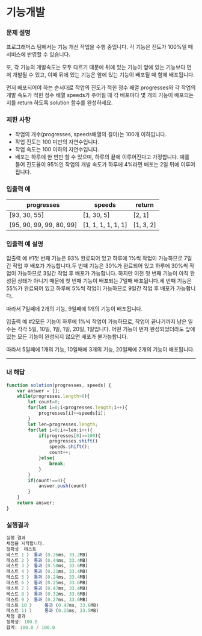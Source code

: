 # 기능개발

### **문제 설명**

프로그래머스 팀에서는 기능 개선 작업을 수행 중입니다. 각 기능은 진도가 100%일 때 서비스에 반영할 수 있습니다.

또, 각 기능의 개발속도는 모두 다르기 때문에 뒤에 있는 기능이 앞에 있는 기능보다 먼저 개발될 수 있고, 이때 뒤에 있는 기능은 앞에 있는 기능이 배포될 때 함께 배포됩니다.

먼저 배포되어야 하는 순서대로 작업의 진도가 적힌 정수 배열 progresses와 각 작업의 개발 속도가 적힌 정수 배열 speeds가 주어질 때 각 배포마다 몇 개의 기능이 배포되는지를 return 하도록 solution 함수를 완성하세요.

### 제한 사항

- 작업의 개수(progresses, speeds배열의 길이)는 100개 이하입니다.
- 작업 진도는 100 미만의 자연수입니다.
- 작업 속도는 100 이하의 자연수입니다.
- 배포는 하루에 한 번만 할 수 있으며, 하루의 끝에 이루어진다고 가정합니다. 예를 들어 진도율이 95%인 작업의 개발 속도가 하루에 4%라면 배포는 2일 뒤에 이루어집니다.

### 입출력 예

| progresses | speeds | return |
| --- | --- | --- |
| [93, 30, 55] | [1, 30, 5] | [2, 1] |
| [95, 90, 99, 99, 80, 99] | [1, 1, 1, 1, 1, 1] | [1, 3, 2] |

### 입출력 예 설명

입출력 예 #1첫 번째 기능은 93% 완료되어 있고 하루에 1%씩 작업이 가능하므로 7일간 작업 후 배포가 가능합니다.두 번째 기능은 30%가 완료되어 있고 하루에 30%씩 작업이 가능하므로 3일간 작업 후 배포가 가능합니다. 하지만 이전 첫 번째 기능이 아직 완성된 상태가 아니기 때문에 첫 번째 기능이 배포되는 7일째 배포됩니다.세 번째 기능은 55%가 완료되어 있고 하루에 5%씩 작업이 가능하므로 9일간 작업 후 배포가 가능합니다.

따라서 7일째에 2개의 기능, 9일째에 1개의 기능이 배포됩니다.

입출력 예 #2모든 기능이 하루에 1%씩 작업이 가능하므로, 작업이 끝나기까지 남은 일수는 각각 5일, 10일, 1일, 1일, 20일, 1일입니다. 어떤 기능이 먼저 완성되었더라도 앞에 있는 모든 기능이 완성되지 않으면 배포가 불가능합니다.

따라서 5일째에 1개의 기능, 10일째에 3개의 기능, 20일째에 2개의 기능이 배포됩니다.

---

### 내 해답

```jsx
function solution(progresses, speeds) {
    var answer = [];
    while(progresses.length>0){
        let count=0;
        for(let i=0;i<progresses.length;i++){
            progresses[i]+=speeds[i];       
        }
        let len=progresses.length;
        for(let i=0;i<=len;i++){
            if(progresses[0]>=100){
                progresses.shift()
                speeds.shift();
                count++;
            }else{
                break;
            }       
        }
        if(count!==0){
            answer.push(count)
        }
    }
    return answer;
}
```

### 실행결과

```jsx
실행 결과
채점을 시작합니다.
정확성  테스트
테스트 1 〉	통과 (0.26ms, 33.2MB)
테스트 2 〉	통과 (0.44ms, 33.4MB)
테스트 3 〉	통과 (0.58ms, 33.6MB)
테스트 4 〉	통과 (0.21ms, 33.4MB)
테스트 5 〉	통과 (0.24ms, 33.4MB)
테스트 6 〉	통과 (0.25ms, 33.6MB)
테스트 7 〉	통과 (0.47ms, 33.4MB)
테스트 8 〉	통과 (0.32ms, 33.6MB)
테스트 9 〉	통과 (0.27ms, 33.6MB)
테스트 10 〉	통과 (0.47ms, 33.6MB)
테스트 11 〉	통과 (0.15ms, 33.5MB)
채점 결과
정확성: 100.0
합계: 100.0 / 100.0
```